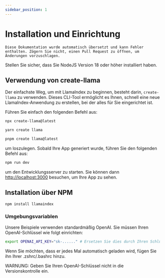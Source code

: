 ```yaml
---
sidebar_position: 1
---
```


# Installation und Einrichtung

`Diese Dokumentation wurde automatisch übersetzt und kann Fehler enthalten. Zögern Sie nicht, einen Pull Request zu öffnen, um Änderungen vorzuschlagen.`

Stellen Sie sicher, dass Sie NodeJS Version 18 oder höher installiert haben.

## Verwendung von create-llama

Der einfachste Weg, um mit LlamaIndex zu beginnen, besteht darin, `create-llama` zu verwenden. Dieses CLI-Tool ermöglicht es Ihnen, schnell eine neue LlamaIndex-Anwendung zu erstellen, bei der alles für Sie eingerichtet ist.

Führen Sie einfach den folgenden Befehl aus:

<Tabs>
<TabItem value="1" label="npm" default>

```bash
npx create-llama@latest
```

</TabItem>
<TabItem value="2" label="Yarn">

```bash
yarn create llama
```

</TabItem>
<TabItem value="3" label="pnpm">

```bash
pnpm create llama@latest
```

</TabItem>
</Tabs>

um loszulegen. Sobald Ihre App generiert wurde, führen Sie den folgenden Befehl aus:

```bash npm2yarn
npm run dev
```

um den Entwicklungsserver zu starten. Sie können dann [http://localhost:3000](http://localhost:3000) besuchen, um Ihre App zu sehen.

## Installation über NPM

```bash npm2yarn
npm install llamaindex
```

### Umgebungsvariablen

Unsere Beispiele verwenden standardmäßig OpenAI. Sie müssen Ihren OpenAI-Schlüssel wie folgt einrichten:

```bash
export OPENAI_API_KEY="sk-......" # Ersetzen Sie dies durch Ihren Schlüssel von https://platform.openai.com/account/api-keys
```

Wenn Sie möchten, dass er jedes Mal automatisch geladen wird, fügen Sie ihn Ihrer .zshrc/.bashrc hinzu.

WARNUNG: Geben Sie Ihren OpenAI-Schlüssel nicht in die Versionskontrolle ein.
